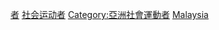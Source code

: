 [[Category:马来西亚社会运动|者]]
[[Category:各職業馬來西亞人|社会运动者]]
[[Category:亞洲社會運動者|Category:亞洲社會運動者]]
[[Category:各國社會運動者|Malaysia]]